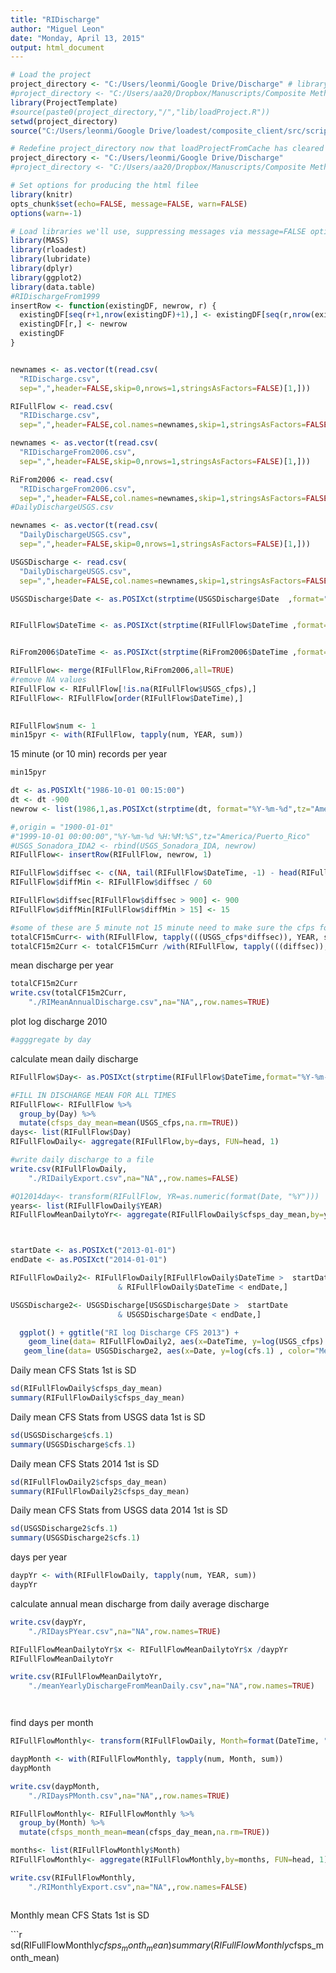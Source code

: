 ```yaml
---
title: "RIDischarge"
author: "Miguel Leon"
date: "Monday, April 13, 2015"
output: html_document
---
```



```r


# Load the project
project_directory <- "C:/Users/leonmi/Google Drive/Discharge" # library(devtools)
#project_directory <- "C:/Users/aa20/Dropbox/Manuscripts/Composite Method/composite_client"
library(ProjectTemplate)
#source(paste0(project_directory,"/","lib/loadProject.R"))
setwd(project_directory)
source("C:/Users/leonmi/Google Drive/loadest/composite_client/src/scripts/reportHelpers.R")

# Redefine project_directory now that loadProjectFromCache has cleared the old variable
project_directory <- "C:/Users/leonmi/Google Drive/Discharge" 
#project_directory <- "C:/Users/aa20/Dropbox/Manuscripts/Composite Method/composite_client"

# Set options for producing the html filee
library(knitr)
opts_chunk$set(echo=FALSE, message=FALSE, warn=FALSE)
options(warn=-1)

# Load libraries we'll use, suppressing messages via message=FALSE option to knitr chunk
library(MASS)
library(rloadest)
library(lubridate)
library(dplyr)
library(ggplot2)
library(data.table)
#RIDischargeFrom1999
insertRow <- function(existingDF, newrow, r) {
  existingDF[seq(r+1,nrow(existingDF)+1),] <- existingDF[seq(r,nrow(existingDF)),]
  existingDF[r,] <- newrow
  existingDF
}


newnames <- as.vector(t(read.csv(
  "RIDischarge.csv",
  sep=",",header=FALSE,skip=0,nrows=1,stringsAsFactors=FALSE)[1,]))

RIFullFlow <- read.csv(
  "RIDischarge.csv",
  sep=",",header=FALSE,col.names=newnames,skip=1,stringsAsFactors=FALSE)

newnames <- as.vector(t(read.csv(
  "RIDischargeFrom2006.csv",
  sep=",",header=FALSE,skip=0,nrows=1,stringsAsFactors=FALSE)[1,]))

RiFrom2006 <- read.csv(
  "RIDischargeFrom2006.csv",
  sep=",",header=FALSE,col.names=newnames,skip=1,stringsAsFactors=FALSE)
#DailyDischargeUSGS.csv

newnames <- as.vector(t(read.csv(
  "DailyDischargeUSGS.csv",
  sep=",",header=FALSE,skip=0,nrows=1,stringsAsFactors=FALSE)[1,]))

USGSDischarge <- read.csv(
  "DailyDischargeUSGS.csv",
  sep=",",header=FALSE,col.names=newnames,skip=1,stringsAsFactors=FALSE)

USGSDischarge$Date <- as.POSIXct(strptime(USGSDischarge$Date  ,format="%m/%d/%Y",tz="America/Puerto_Rico"))


RIFullFlow$DateTime <- as.POSIXct(strptime(RIFullFlow$DateTime ,format="%m/%d/%Y %H:%M",tz="America/Puerto_Rico"))


RiFrom2006$DateTime <- as.POSIXct(strptime(RiFrom2006$DateTime ,format="%m/%d/%Y %H:%M",tz="America/Puerto_Rico"))

RIFullFlow<- merge(RIFullFlow,RiFrom2006,all=TRUE)
#remove NA values 
RIFullFlow <- RIFullFlow[!is.na(RIFullFlow$USGS_cfps),]
RIFullFlow<- RIFullFlow[order(RIFullFlow$DateTime),]
  

RIFullFlow$num <- 1
min15pyr <- with(RIFullFlow, tapply(num, YEAR, sum))

```

15 minute (or 10 min) records per year

```r

min15pyr

dt <- as.POSIXlt("1986-10-01 00:15:00")
dt <- dt -900
newrow <- list(1986,1,as.POSIXct(strptime(dt, format="%Y-%m-%d",tz="America/Puerto_Rico")),NA,NA,1986,1) #%H:%M:%S

#,origin = "1900-01-01"
#"1999-10-01 00:00:00","%Y-%m-%d %H:%M:%S",tz="America/Puerto_Rico"
#USGS_Sonadora_IDA2 <- rbind(USGS_Sonadora_IDA, newrow)
RIFullFlow<- insertRow(RIFullFlow, newrow, 1)

RIFullFlow$diffsec <- c(NA, tail(RIFullFlow$DateTime, -1) - head(RIFullFlow$DateTime, -1))
RIFullFlow$diffMin <- RIFullFlow$diffsec / 60

RIFullFlow$diffsec[RIFullFlow$diffsec > 900] <- 900
RIFullFlow$diffMin[RIFullFlow$diffMin > 15] <- 15

#some of these are 5 minute not 15 minute need to make sure the cfps for each record represents the right amount of time. 
totalCF15mCurr<- with(RIFullFlow, tapply(((USGS_cfps*diffsec)), YEAR, sum))
totalCF15m2Curr <- totalCF15mCurr /with(RIFullFlow, tapply(((diffsec)), YEAR, sum))

```

mean discharge per year 

```r

totalCF15m2Curr
write.csv(totalCF15m2Curr,
    "./RIMeanAnnualDischarge.csv",na="NA",,row.names=TRUE)

```

plot log discharge 2010 

```r



#agggregate by day 

```

calculate mean daily discharge

```r

RIFullFlow$Day<- as.POSIXct(strptime(RIFullFlow$DateTime,format="%Y-%m-%d",tz="America/Puerto_Rico"))

#FILL IN DISCHARGE MEAN FOR ALL TIMES 
RIFullFlow<- RIFullFlow %>%
  group_by(Day) %>% 
  mutate(cfsps_day_mean=mean(USGS_cfps,na.rm=TRUE))
days<- list(RIFullFlow$Day)
RIFullFlowDaily<- aggregate(RIFullFlow,by=days, FUN=head, 1)

#write daily discharge to a file 
write.csv(RIFullFlowDaily,
    "./RIDailyExport.csv",na="NA",,row.names=FALSE)

#Q12014day<- transform(RIFullFlow, YR=as.numeric(format(Date, "%Y")))
years<- list(RIFullFlowDaily$YEAR)
RIFullFlowMeanDailytoYr<- aggregate(RIFullFlowDaily$cfsps_day_mean,by=years, FUN=sum)



startDate <- as.POSIXct("2013-01-01") 
endDate <- as.POSIXct("2014-01-01")

RIFullFlowDaily2<- RIFullFlowDaily[RIFullFlowDaily$DateTime >  startDate 
                        & RIFullFlowDaily$DateTime < endDate,]

USGSDischarge2<- USGSDischarge[USGSDischarge$Date >  startDate 
                        & USGSDischarge$Date < endDate,]

  ggplot() + ggtitle("RI log Discharge CFS 2013") + 
    geom_line(data= RIFullFlowDaily2, aes(x=DateTime, y=log(USGS_cfps) , color="Mean Daily Discharge"))+
   geom_line(data= USGSDischarge2, aes(x=Date, y=log(cfs.1) , color="Mean Daily Discharge USGS"))

```


Daily mean CFS Stats
1st is SD

```r

sd(RIFullFlowDaily$cfsps_day_mean)
summary(RIFullFlowDaily$cfsps_day_mean)

```


Daily mean CFS Stats from USGS data 
1st is SD

```r

sd(USGSDischarge$cfs.1)
summary(USGSDischarge$cfs.1)

```


Daily mean CFS Stats 2014
1st is SD

```r

sd(RIFullFlowDaily2$cfsps_day_mean)
summary(RIFullFlowDaily2$cfsps_day_mean)

```


Daily mean CFS Stats from USGS data 2014
1st is SD

```r

sd(USGSDischarge2$cfs.1)
summary(USGSDischarge2$cfs.1)

```

days per year

```r


daypYr <- with(RIFullFlowDaily, tapply(num, YEAR, sum))
daypYr
```

calculate annual mean discharge from daily average discharge

```r
write.csv(daypYr,
    "./RIDaysPYear.csv",na="NA",row.names=TRUE)

RIFullFlowMeanDailytoYr$x <- RIFullFlowMeanDailytoYr$x /daypYr
RIFullFlowMeanDailytoYr

write.csv(RIFullFlowMeanDailytoYr,
    "./meanYearlyDischargeFromMeanDaily.csv",na="NA",row.names=TRUE)




```

find days per month

```r


RIFullFlowMonthly<- transform(RIFullFlowDaily, Month=format(DateTime, "%Y-%m"))

daypMonth <- with(RIFullFlowMonthly, tapply(num, Month, sum))
daypMonth

write.csv(daypMonth,
    "./RIDaysPMonth.csv",na="NA",,row.names=TRUE)

RIFullFlowMonthly<- RIFullFlowMonthly %>%
  group_by(Month) %>% 
  mutate(cfsps_month_mean=mean(cfsps_day_mean,na.rm=TRUE))

months<- list(RIFullFlowMonthly$Month)
RIFullFlowMonthly<- aggregate(RIFullFlowMonthly,by=months, FUN=head, 1)

write.csv(RIFullFlowMonthly,
    "./RIMonthlyExport.csv",na="NA",,row.names=FALSE)



```

Monthly mean CFS Stats
1st is SD

```r

sd(RIFullFlowMonthly$cfsps_month_mean)
summary(RIFullFlowMonthly$cfsps_month_mean)
